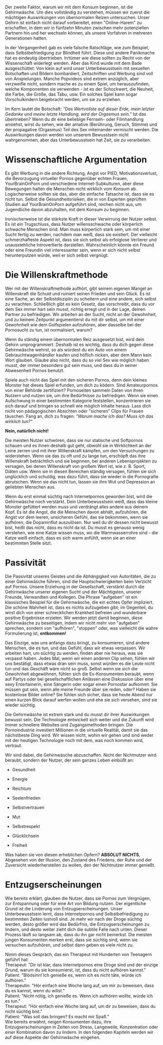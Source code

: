 Der zweite Faktor, warum wir mit dem Konsum beginnen, ist die
Gehirnwäsche. Um dies vollständig zu verstehen, müssen wir zuerst die
mächtigen Auswirkungen von übernormalen Reizen untersuchen. Unser Gehirn
ist einfach nicht darauf vorbereitet, einen \"Online-Harem\" zu
erschaffen, in dem wir in fünfzehn Minuten zwischen mehr potenziellen
Partnern hin und her wechseln können, als unsere Vorfahren in mehreren
Generationen hatten.

In der Vergangenheit gab es viele falsche Ratschläge, wie zum Beispiel,
dass Selbstbefriedigung zur Blindheit führt. Diese und andere Panikmache
hat es eindeutig übertrieben. Irrtümer wie diese sollten zu Recht von
der Wissenschaft widerlegt werden. Aber das Kind wurde mit dem Bade
ausgeschüttet: Von klein auf wird unser Unterbewusstsein mit sexuellen
Botschaften und Bildern bombardiert, Zeitschriften und Werbung sind voll
von Anspielungen. Manche Popvideos sind extrem anzüglich, aber
verzweifle nicht, sondern mache es zu einem Spiel, um herauszufinden,
welche Komponenten sie verwenden - ist es der Schockwert, die Neuheit,
die Farbe, die Größe, das Tabu, usw. Ein solches Spiel kann sogar
Vorschulkindern beigebracht werden, um sie zu erziehen.

Im Kern lautet die Botschaft: *\"Das Wertvollste auf dieser Erde, mein
letzter Gedanke und meine letzte Handlung, wird der Orgasmus sein.\"*
Ist das übertrieben? Wenn du dir eine beliebige Fernseh- oder
Filmhandlung ansiehst, wirst du sehen, wie der amative (Berührung,
Geruch, Stimme) und der propagative (Orgasmus) Teil des Sex miteinander
vermischt werden. Die Auswirkungen davon werden von unserem Bewusstsein
nicht wahrgenommen, aber das Unterbewusstsein hat Zeit, sie zu
verarbeiten.

# Wissenschaftliche Argumentation

Es gibt Werbung in die andere Richtung, Angst vor PIED,
Motivationsverlust, die Bevorzugung virtueller Pornos gegenüber echten
Frauen, YourBrainOnPorn und verschiedene Internet-Subkulturen, aber
diese Bewegungen halten die Menschen nicht wirklich vom Konsum ab.
Logischerweise sollten sie das, aber die einfache Tatsache ist, dass sie
es nicht tun. Selbst die Gesundheitsrisiken, die in von Experten
geprüften Studien auf YourBrainOnPorn aufgeführt sind, reichen nicht
aus, um Jugendliche davon abzuhalten, mit dem Konsum zu beginnen.

Ironischerweise ist die stärkste Kraft in dieser Verwirrung der Nutzer
selbst. Es ist ein Trugschluss, dass Nutzer willensschwache oder
körperlich schwache Menschen sind. Man muss körperlich stark sein, um
mit einer Sucht fertig zu werden, nachdem man weiß, dass sie existiert.
Der vielleicht schmerzhafteste Aspekt ist, dass sie sich selbst als
erfolglose Verlierer und unausstehliche Introvertierte darstellen.
Wahrscheinlich könnte ein Freund oder eine Freundin viel interessanter
sein, wenn er sich nicht selbst herunterputzen würde, weil er sich
selbst vergnügt.

# Die Willenskraftmethode

Wer mit der Willenskraftmethode aufhört, gibt seinem eigenen Mangel an
Willenskraft die Schuld und ruiniert seinen Frieden und sein Glück. Es
ist eine Sache, an der Selbstdisziplin zu scheitern und eine andere,
sich selbst zu verachten. Schließlich gibt es kein Gesetz, das
vorschreibt, dass du vor dem Sex immer hart sein musst, richtig erregt
und in der Lage, deinen Partner zu befriedigen. Wir arbeiten an der
Sucht, nicht an der Gewohnheit, und zu keinem Zeitpunkt argumentierst du
mit dir selbst, um mit einer Gewohnheit wie dem Golfspielen aufzuhören,
aber dasselbe bei der Pornosucht zu tun, ist normalisiert, warum?

Wenn du ständig einem übernormalen Reiz ausgesetzt bist, wird dein
Gehirn umprogrammiert. Deshalb ist es wichtig, dass du dich gegen diese
Gehirnwäsche wehrst, so als würdest du ein Auto von einem
Gebrauchtwagenhändler kaufen und höflich nicken, aber dem Mann kein Wort
glauben. Glaube also nicht, dass du so viel Sex wie möglich haben musst,
der immer besonders gut sein muss, und dass du in seiner Abwesenheit
Pornos benutzt.

Spiele auch nicht das Spiel mit den sicheren Pornos, denn dein kleines
Monster hat dieses Spiel erfunden, um dich zu ködern. Sind Amateurpornos
von einer Behörde zertifiziert? Pornoseiten sammeln Daten von ihren
Nutzern und nutzen sie, um ihre Bedürfnisse zu befriedigen. Wenn sie
einen Aufschwung in einer bestimmten Kategorie feststellen,
konzentrieren sie sich darauf und bringen so schnell wie möglich Inhalte
heraus. Lass dich nicht von pädagogischen Absichten oder \"sicheren\"
Clips für Frauen täuschen. Fang an, dich zu fragen: *\"Warum mache ich
das? Muss ich das wirklich tun?\"*

**Nein, natürlich nicht!**

Die meisten Nutzer schwören, dass sie nur statische und Softpornos
schauen und es ihnen deshalb gut geht, obwohl sie in Wirklichkeit an der
Leine zerren und mit ihrer Willenskraft kämpfen, um den Versuchungen zu
widerstehen. Wenn sie das zu oft und zu lange tun, erschöpft das ihre
Willenskraft beträchtlich und sie beginnen, bei anderen Lebensprojekten
zu versagen, bei denen Willenskraft von großem Wert ist, wie z. B.
Sport, Diäten usw. Wenn sie in diesen Bereichen ständig versagen, fühlen
sie sich unglücklich und schuldig, was dazu führt, dass sie wieder in
die Pornografie abrutschen. Wenn sie das nicht tun, lassen sie ihre Wut
und Depression an geliebten Menschen aus.

Wenn du erst einmal süchtig nach Internetpornos geworden bist, wird die
Gehirnwäsche noch verstärkt. Dein Unterbewusstsein weiß, dass das kleine
Monster gefüttert werden muss und verdrängt alles andere aus deinem
Kopf. Es ist die Angst, die die Menschen davon abhält, aufzuhören, die
Angst vor dem leeren, unsicheren Gefühl, das sie bekommen, wenn sie
aufhören, die Dopaminflut auszulösen. Nur weil du dir dessen nicht
bewusst bist, heißt das nicht, dass es nicht da ist. Du musst es genauso
wenig verstehen, wie eine Katze wissen muss, wo die Warmwasserrohre
sind - die Katze weiß einfach, dass es sich warm anfühlt, wenn sie an
einer bestimmten Stelle sitzt.

# Passivität

Die Passivität unseres Geistes und die Abhängigkeit von Autoritäten, die
zu einer Gehirnwäsche führen, sind die Hauptschwierigkeiten beim
Verzicht auf Pornos. Unsere Erziehung in der Gesellschaft, verstärkt
durch die Gehirnwäsche unserer eigenen Sucht und der Mächtigsten,
unserer Freunde, Verwandten und Kollegen. Die Phrase \"aufgeben\" ist
ein klassisches Beispiel für die Gehirnwäsche, die ein echtes Opfer
impliziert. Die schöne Wahrheit ist, dass es nichts aufzugeben gibt; im
Gegenteil, du wirst dich von einer schrecklichen Krankheit befreien und
wunderbare positive Ergebnisse erzielen. Wir werden jetzt damit
beginnen, diese Gehirnwäsche zu beseitigen, indem wir nicht mehr von
\"aufgeben\" sprechen, sondern von \"aufhören\", \"stoppen\" oder, was
vielleicht die wahre Formulierung ist, **entkommen!**

Das Einzige, was uns anfangs dazu bringt, zu konsumieren, sind andere
Menschen, die es tun, und das Gefühl, dass wir etwas verpassen. Wir
arbeiten hart, um süchtig zu werden, finden aber nie heraus, was sie
verpasst haben. Jedes Mal, wenn wir einen anderen Clip sehen, fühlen wir
uns bestätigt, dass etwas dran sein muss, sonst würden es die Leute
nicht tun und das Geschäft wäre nicht so groß. Selbst wenn sie sich die
Gewohnheit abgewöhnen, fühlen sich die Ex-Konsumenten beraubt, wenn auf
Partys oder bei gesellschaftlichen Anlässen eine Diskussion über eine
sexy Entertainerin, eine Sängerin oder sogar einen Pornostar aufkommt.
Sie müssen gut sein, wenn alle meine Freunde über sie reden, oder? Haben
sie kostenlose Bilder online? Sie fühlen sich sicher, dass sie heute
Abend nur einen kurzen Blick darauf werfen wollen und ehe sie sich
versehen, sind sie wieder süchtig.

Die Gehirnwäsche ist extrem stark und du musst dir ihrer Auswirkungen
bewusst sein. Die Technologie entwickelt sich weiter und die Zukunft
wird immer schnellere Websites und Zugangsmethoden bringen. Die
Pornoindustrie investiert Millionen in die virtuelle Realität, damit sie
das nächstbeste Ding wird. Wir wissen nicht, wohin wir gehen und sind
weder mit der heutigen Technologie noch mit dem, was noch kommen wird,
vertraut.

Wir sind dabei, die Gehirnwäsche abzuschaffen. Nicht der Nichtnutzer
wird beraubt, sondern der Nutzer, der sein ganzes Leben einbüßt an:

-   Gesundheit

-   Energie

-   Reichtum

-   Seelenfrieden

-   Selbstvertrauen

-   Mut

-   Selbstrespekt

-   Glücklichsein

-   Freiheit

Was haben sie von diesen erheblichen Opfern? **ABSOLUT NICHTS**,
Abgesehen von der Illusion, den Zustand des Friedens, der Ruhe und der
Zuversicht wiederherstellen zu wollen, den der Nichtnutzer immer
genießt.

# Entzugserscheinungen

Wie bereits erklärt, glauben die Nutzer, dass sie Pornos zum Vergnügen,
zur Entspannung oder für eine Art von Bildung nutzen. Der eigentliche
Grund ist die Linderung von Entzugserscheinungen. Unser Unterbewusstsein
lernt, dass Internetpornos und Selbstbefriedigung zu bestimmten Zeiten
lustvoll sind. Je mehr wir nach der Droge süchtig werden, desto größer
wird das Bedürfnis, die Entzugserscheinungen zu lindern, und desto
weiter zieht dich die subtile Falle nach unten. Dieser Prozess läuft so
langsam ab, dass du ihn gar nicht bemerkst. Die meisten jungen
Konsumenten merken erst, dass sie süchtig sind, wenn sie versuchen
aufzuhören, und selbst dann geben es viele nicht zu.

Nimm dieses Gespräch, das ein Therapeut mit Hunderten von Teenagern
geführt hat:\
Therapeut: \"Dir ist klar, dass Internetpornos eine Droge sind und der
einzige Grund, warum du sie konsumierst, ist, dass du nicht aufhören
kannst.\"\
Patient: \"Blödsinn! Ich genieße es, wenn ich es nicht täte, würde ich
aufhören.\"\
Therapeutin: \"Hör einfach eine Woche lang auf, um mir zu beweisen, dass
du es kannst, wenn du willst.\"\
Patient: \"Nicht nötig, ich genieße es. Wenn ich aufhören wollte, würde
ich es tun.\"\
Therapeut: \"Hör einfach eine Woche lang auf, um dir zu beweisen, dass
du nicht süchtig bist.\"\
Patient: \"Was soll das bringen? Es macht mir Spaß.\"\
Wie bereits erwähnt, neigen Konsumenten dazu, ihre Entzugserscheinungen
in Zeiten von Stress, Langeweile, Konzentration oder einer Kombination
davon zu lindern. In den folgenden Kapiteln werden wir auf diese Aspekte
der Gehirnwäsche eingehen.
